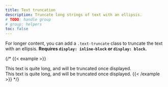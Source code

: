 ```yaml
---
title: Text truncation
description: Truncate long strings of text with an ellipsis.
# TODO: handle group
# group: helpers
toc: false
---
```


For longer content, you can add a `.text-truncate` class to truncate the text with an ellipsis. **Requires `display: inline-block` or `display: block`.**

{/* {{< example >}}
<!-- Block level -->
<div class="row">
  <div class="col-2 text-truncate">
    This text is quite long, and will be truncated once displayed.
  </div>
</div>

<!-- Inline level -->
<span class="d-inline-block text-truncate" style="max-width: 150px;">
  This text is quite long, and will be truncated once displayed.
</span>
{{< /example >}} */}
